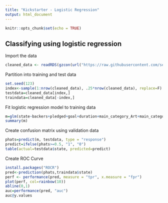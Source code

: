 ---
title: "Kickstarter - Logistic Regression"
output: html_document
---

```{r setup, include=FALSE}
knitr::opts_chunk$set(echo = TRUE)
```

## Classifying using logistic regression

Import the data
```{r}
cleaned_data <- readRDS(gzcon(url("https://raw.githubusercontent.com/segevm/Classifying-US-Kickstarter-Projects/master/datasets/cleaned_data.rds")))

```
Partition into training and test data
```{r}
set.seed(123)
index<-sample(1:nrow(cleaned_data), .25*nrow(cleaned_data), replace=F)
testdata=cleaned_data[index,]
traindata=cleaned_data[-index,]
```
Fit logistic regression model to training data
```{r}
m=glm(state~backers+pledged+goal+duration+main_category_Art+main_category_Comics+main_category_Crafts+main_category_Dance+main_category_Design+main_category_Fashion+main_category_Food+main_category_Games+main_category_Journalism+main_category_Music+main_category_Photography+main_category_Publishing+main_category_Technology+main_category_Theater, data=traindata, family = binomial())
summary(m)
```
Create confusion matrix using validation data
```{r}
phats=predict(m, testdata, type = "response")
predict=ifelse(phats>=0.5, "1", "0")
table(actual=testdata$state, predicted=predict)
```
Create ROC Curve
```{r}
install.packages("ROCR")
pred<-prediction(phats,traindata$state)
perf <- performance(pred, measure = "tpr", x.measure = "fpr")
plot(perf, col=rainbow(10))
abline(0,1)
auc=performance(pred, "auc")
auc@y.values
```

